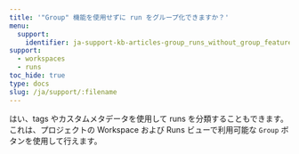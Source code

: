 ```yaml
---
title: '"Group" 機能を使用せずに run をグループ化できますか？'
menu:
  support:
    identifier: ja-support-kb-articles-group_runs_without_group_feature
support:
  - workspaces
  - runs
toc_hide: true
type: docs
slug: /ja/support/:filename
---
```

はい、tags やカスタムメタデータを使用して runs を分類することもできます。これは、プロジェクトの Workspace および Runs ビューで利用可能な `Group` ボタンを使用して行えます。
